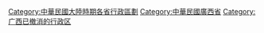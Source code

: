 [[Category:中華民國大陸時期各省行政區劃|Category:中華民國大陸時期各省行政區劃]]
[[Category:中華民國廣西省|Category:中華民國廣西省]]
[[Category:广西已撤消的行政区|Category:广西已撤消的行政区]]